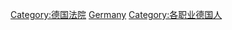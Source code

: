 {{Catnav|頁面分類|人类社会|法律|法律工作者|法官}}
{{Catnav|頁面分類|人类社会|法律|司法機構|法官}}
{{Catnav|頁面分類|人物|職業|法律工作者|法官}}
{{Catnav|頁面分類|人物|各職業人物|法律工作者|法官}}
{{Commonscat|Judges from Germany}}

[[Category:德国法院|Category:德国法院]]
[[Category:各国法官|Germany]]
[[Category:各职业德国人|Category:各职业德国人]]